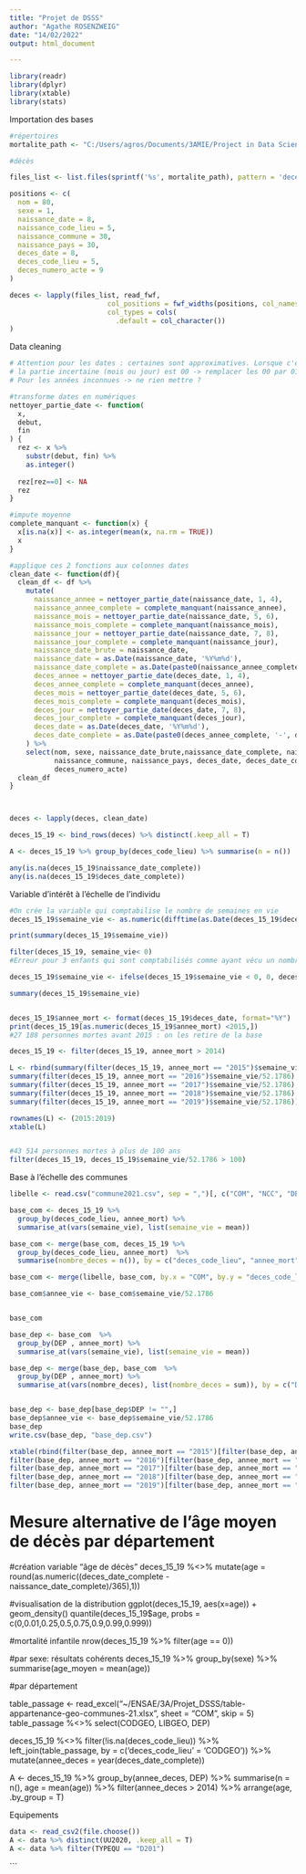 ---
title: "Projet de DSSS"
author: "Agathe ROSENZWEIG"
date: "14/02/2022"
output: html_document

---


```{r}
library(readr)
library(dplyr)
library(xtable)
library(stats)
```


Importation des bases
```{r}
#répertoires
mortalite_path <- "C:/Users/agros/Documents/3AMIE/Project in Data Science and Social Science/Project in DSSS"

#décès

files_list <- list.files(sprintf('%s', mortalite_path), pattern = 'deces-201[0-9]+.txt', full.names = T)

positions <- c(
  nom = 80,
  sexe = 1,
  naissance_date = 8,
  naissance_code_lieu = 5,
  naissance_commune = 30,
  naissance_pays = 30,
  deces_date = 8,
  deces_code_lieu = 5,
  deces_numero_acte = 9
)

deces <- lapply(files_list, read_fwf,
                        col_positions = fwf_widths(positions, col_names = names(positions)),
                        col_types = cols(
                          .default = col_character())
)
```

Data cleaning
```{r}
# Attention pour les dates : certaines sont approximatives. Lorsque c'est le cas
# la partie incertaine (mois ou jour) est 00 -> remplacer les 00 par 01.
# Pour les années inconnues -> ne rien mettre ?

#transforme dates en numériques
nettoyer_partie_date <- function(
  x,
  debut,
  fin
) {
  rez <- x %>%
    substr(debut, fin) %>% 
    as.integer()
  
  rez[rez==0] <- NA
  rez
}

#impute moyenne
complete_manquant <- function(x) {
  x[is.na(x)] <- as.integer(mean(x, na.rm = TRUE))
  x
}

#applique ces 2 fonctions aux colonnes dates
clean_date <- function(df){
  clean_df <- df %>%
    mutate(
      naissance_annee = nettoyer_partie_date(naissance_date, 1, 4),
      naissance_annee_complete = complete_manquant(naissance_annee), 
      naissance_mois = nettoyer_partie_date(naissance_date, 5, 6),
      naissance_mois_complete = complete_manquant(naissance_mois), 
      naissance_jour = nettoyer_partie_date(naissance_date, 7, 8),
      naissance_jour_complete = complete_manquant(naissance_jour), 
      naissance_date_brute = naissance_date,
      naissance_date = as.Date(naissance_date, '%Y%m%d'),
      naissance_date_complete = as.Date(paste0(naissance_annee_complete, '-', naissance_mois_complete, '-', naissance_jour_complete)),
      deces_annee = nettoyer_partie_date(deces_date, 1, 4),
      deces_annee_complete = complete_manquant(deces_annee), 
      deces_mois = nettoyer_partie_date(deces_date, 5, 6),
      deces_mois_complete = complete_manquant(deces_mois), 
      deces_jour = nettoyer_partie_date(deces_date, 7, 8),
      deces_jour_complete = complete_manquant(deces_jour), 
      deces_date = as.Date(deces_date, '%Y%m%d'),
      deces_date_complete = as.Date(paste0(deces_annee_complete, '-', deces_mois_complete, '-', deces_jour_complete))
    ) %>%
    select(nom, sexe, naissance_date_brute,naissance_date_complete, naissance_code_lieu,
           naissance_commune, naissance_pays, deces_date, deces_date_complete, deces_code_lieu,
           deces_numero_acte)
  clean_df
}



deces <- lapply(deces, clean_date)

deces_15_19 <- bind_rows(deces) %>% distinct(.keep_all = T)

A <- deces_15_19 %>% group_by(deces_code_lieu) %>% summarise(n = n())

any(is.na(deces_15_19$naissance_date_complete))
any(is.na(deces_15_19$deces_date_complete))
```


Variable d'intérêt à l'échelle de l'individu
```{r}
#On crée la variable qui comptabilise le nombre de semaines en vie
deces_15_19$semaine_vie <- as.numeric(difftime(as.Date(deces_15_19$deces_date_complete),as.Date(deces_15_19$naissance_date_complete), units = "weeks"))

print(summary(deces_15_19$semaine_vie))

filter(deces_15_19, semaine_vie< 0)
#Erreur pour 3 enfants qui sont comptabilisés comme ayant vécu un nombre de semaines négatif : on leur assigne 0 comme nombre de semaines vécues

deces_15_19$semaine_vie <- ifelse(deces_15_19$semaine_vie < 0, 0, deces_15_19$semaine_vie)

summary(deces_15_19$semaine_vie)


deces_15_19$annee_mort <- format(deces_15_19$deces_date, format="%Y")
print(deces_15_19[as.numeric(deces_15_19$annee_mort) <2015,])
#27 188 personnes mortes avant 2015 : on les retire de la base 

deces_15_19 <- filter(deces_15_19, annee_mort > 2014)

L <- rbind(summary(filter(deces_15_19, annee_mort == "2015")$semaine_vie/52.1786),
summary(filter(deces_15_19, annee_mort == "2016")$semaine_vie/52.1786),
summary(filter(deces_15_19, annee_mort == "2017")$semaine_vie/52.1786),
summary(filter(deces_15_19, annee_mort == "2018")$semaine_vie/52.1786),
summary(filter(deces_15_19, annee_mort == "2019")$semaine_vie/52.1786))

rownames(L) <- (2015:2019)
xtable(L)


#43 514 personnes mortes à plus de 100 ans 
filter(deces_15_19, deces_15_19$semaine_vie/52.1786 > 100)


```



Base à l'échelle des communes
```{r}
libelle <- read.csv("commune2021.csv", sep = ",")[, c("COM", "NCC", "DEP")]

base_com <- deces_15_19 %>%
  group_by(deces_code_lieu, annee_mort) %>%
  summarise_at(vars(semaine_vie), list(semaine_vie = mean))

base_com <- merge(base_com, deces_15_19 %>%
  group_by(deces_code_lieu, annee_mort)  %>% 
  summarise(nombre_deces = n()), by = c("deces_code_lieu", "annee_mort"))

base_com <- merge(libelle, base_com, by.x = "COM", by.y = "deces_code_lieu")

base_com$annee_vie <- base_com$semaine_vie/52.1786


base_com 

```




```{r}
base_dep <- base_com  %>%
  group_by(DEP , annee_mort) %>%
  summarise_at(vars(semaine_vie), list(semaine_vie = mean))

base_dep <- merge(base_dep, base_com  %>%
  group_by(DEP , annee_mort) %>%
  summarise_at(vars(nombre_deces), list(nombre_deces = sum)), by = c("DEP", "annee_mort"))


base_dep <- base_dep[base_dep$DEP != "",]
base_dep$annee_vie <- base_dep$semaine_vie/52.1786
base_dep
write.csv(base_dep, "base_dep.csv")
```




```{r}
xtable(rbind(filter(base_dep, annee_mort == "2015")[filter(base_dep, annee_mort == "2015")$annee_vie == max(filter(base_dep, annee_mort == "2015")$annee_vie),],
filter(base_dep, annee_mort == "2016")[filter(base_dep, annee_mort == "2016")$annee_vie == max(filter(base_dep, annee_mort == "2016")$annee_vie),],
filter(base_dep, annee_mort == "2017")[filter(base_dep, annee_mort == "2017")$annee_vie == max(filter(base_dep, annee_mort == "2017")$annee_vie),],
filter(base_dep, annee_mort == "2018")[filter(base_dep, annee_mort == "2018")$annee_vie == max(filter(base_dep, annee_mort == "2018")$annee_vie),],
filter(base_dep, annee_mort == "2019")[filter(base_dep, annee_mort == "2019")$annee_vie == max(filter(base_dep, annee_mort == "2019")$annee_vie),]))
```






# Mesure alternative de l'âge moyen de décès par département

#création variable "âge de décès"
deces_15_19 %<>% mutate(age = round(as.numeric((deces_date_complete - naissance_date_complete)/365),1))

#visualisation de la distribution
ggplot(deces_15_19, aes(x=age)) + 
  geom_density()
quantile(deces_15_19$age, probs = c(0,0.01,0.25,0.5,0.75,0.9,0.99,0.999))

#mortalité infantile
nrow(deces_15_19 %>% filter(age == 0))

#par sexe: résultats cohérents
deces_15_19 %>% group_by(sexe) %>% summarise(age_moyen = mean(age))

#par département

table_passage <- read_excel("~/ENSAE/3A/Projet_DSSS/table-appartenance-geo-communes-21.xlsx", sheet = "COM", skip = 5)
table_passage %<>% select(CODGEO, LIBGEO, DEP)


deces_15_19 %<>% filter(!is.na(deces_code_lieu)) %>%
  left_join(table_passage, by = c('deces_code_lieu' = 'CODGEO')) %>%
  mutate(annee_deces = year(deces_date_complete))

A <- deces_15_19 %>% group_by(annee_deces, DEP) %>% summarise(n = n(), age = mean(age)) %>%
  filter(annee_deces > 2014) %>%
  arrange(age, .by_group = T)








Equipements
```{r}
data <- read_csv2(file.choose())
A <- data %>% distinct(UU2020, .keep_all = T)
A <- data %>% filter(TYPEQU == "D201")
```
```

